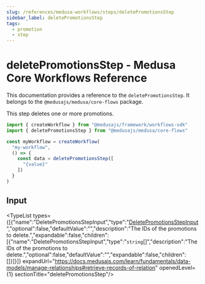 ```yaml
---
slug: /references/medusa-workflows/steps/deletePromotionsStep
sidebar_label: deletePromotionsStep
tags:
  - promotion
  - step
---
```



# deletePromotionsStep - Medusa Core Workflows Reference

This documentation provides a reference to the `deletePromotionsStep`. It belongs to the `@medusajs/medusa/core-flows` package.

This step deletes one or more promotions.

```ts title="src/workflows/my-workflow.ts"
import { createWorkflow } from "@medusajs/framework/workflows-sdk"
import { deletePromotionsStep } from "@medusajs/medusa/core-flows"

const myWorkflow = createWorkflow(
  "my-workflow",
  () => {
    const data = deletePromotionsStep([
      "{value}"
    ])
  }
)
```
  

## Input

<TypeList types={[{"name":"DeletePromotionsStepInput","type":"[DeletePromotionsStepInput](../../../../types/core_flows.DeletePromotionsStepInput/page.mdx)","optional":false,"defaultValue":"","description":"The IDs of the promotions to delete.","expandable":false,"children":[{"name":"DeletePromotionsStepInput","type":"`string`[]","description":"The IDs of the promotions to delete.","optional":false,"defaultValue":"","expandable":false,"children":[]}]}]} expandUrl="https://docs.medusajs.com/learn/fundamentals/data-models/manage-relationships#retrieve-records-of-relation" openedLevel={1} sectionTitle="deletePromotionsStep"/>
